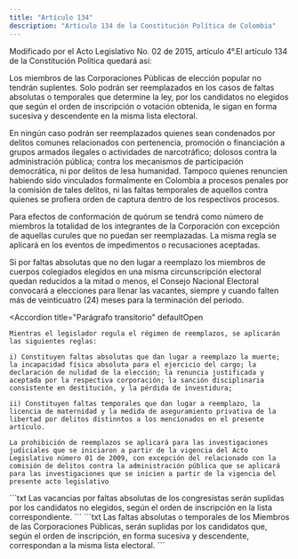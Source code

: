 ```yaml
---
title: "Artículo 134"
description: "Artículo 134 de la Constitución Política de Colombia"
---
```

<Warning>Modificado por el Acto Legislativo No. 02 de 2015, artículo 4°.El artículo 134 de la Constitución Política quedará así:</Warning>

Los miembros de las Corporaciones Públicas de elección popular no tendrán suplentes. Solo podrán ser reemplazados en los casos de faltas absolutas o temporales que determine la ley, por los candidatos no elegidos que según el orden de inscripción o votación obtenida, le sigan en forma sucesiva y descendente en la misma lista electoral.

En ningún caso podrán ser reemplazados quienes sean condenados por delitos comunes relacionados con pertenencia, promoción o financiación a grupos armados ilegales o actividades de narcotráfico; dolosos contra la administración pública; contra los mecanismos de participación democrática, ni por delitos de lesa humanidad. Tampoco quienes renuncien habiendo sido vinculados formalmente en Colombia a procesos penales por la comisión de tales delitos, ni las faltas temporales de aquellos contra quienes se profiera orden de captura dentro de los respectivos procesos.

Para efectos de conformación de quórum se tendrá como número de miembros la totalidad de los integrantes de la Corporación con excepción de aquellas curules que no puedan ser reemplazadas. La misma regla se aplicará en los eventos de impedimentos o recusaciones aceptadas.

Si por faltas absolutas que no den lugar a reemplazo los miembros de cuerpos colegiados elegidos en una misma circunscripción electoral quedan reducidos a la mitad o menos, el Consejo Nacional Electoral convocará a elecciones para llenar las vacantes, siempre y cuando falten más de veinticuatro (24) meses para la terminación del periodo.

<Accordion
    title="Parágrafo transitorio"
    defaultOpen
>
    Mientras el legislador regula el régimen de reemplazos, se aplicarán
    las siguientes reglas: 
    
    i) Constituyen faltas absolutas que dan lugar a reemplazo la muerte; la incapacidad física absoluta para el ejercicio del cargo; la declaración de nulidad de la elección; la renuncia justificada y aceptada por la respectiva corporación; la sanción disciplinaria consistente en destitución, y la pérdida de investidura;
    
    ii) Constituyen faltas temporales que dan lugar a reemplazo, la licencia de maternidad y la medida de aseguramiento privativa de la libertad por delitos distinntos a los mencionados en el presente artículo.

    La prohibición de reemplazos se aplicará para las investigaciones judiciales que se iniciaron a partir de la vigencia del Acto Legislativo número 01 de 2009, con excepción del relacionado con la comisión de delitos contra la administración pública que se aplicará para las investigaciones que se inicien a partir de la vigencia del presente acto legislativo
    
</Accordion>

<Accordion title="Artículo original antes de la modificación:">
```txt
Las vacancias por faltas absolutas de los congresistas serán suplidas por los
candidatos no elegidos, según el orden de inscripción en la lista
correspondiente.
```
</Accordion>


<Accordion title="Artículo Modificado por el Acto Legislativo No. 03 de 1993, artículo 1°. El artículo 134 de la Constitución Nacional, quedará así:">
```txt
Las faltas absolutas o temporales de los Miembros de las Corporaciones Públicas, serán suplidas por los candidatos que, según el orden de inscripción, en forma sucesiva y descendente, correspondan a la misma lista electoral. 
```
</Accordion>